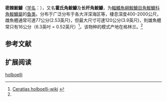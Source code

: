 {{Speciesbox
| status = NE
| status_system = IUCN3.1
| image = Ceratias holboelli.jpg
| image_width = 250px
| taxon = Ceratias holboelli
| authority = Kroyer, 1955<ref name='id8883'>{{cite web| url =http://www.bioinfo.cn/db05/BjdwSpecies.php?action=view&id=8883| title =长杆角鮟鱇| work =中国动物物种编目数据库| publisher =中国科学院微生物研究所| author =中国科学院动物研究所| accessdate =2009-04-16| deadurl =yes| archiveurl =https://web.archive.org/web/20160305020341/http://www.bioinfo.cn/db05/BjdwSpecies.php?action=view&id=8883| archivedate =2016-03-05}}</ref>
| synonyms = *''Reganula giganteus''<br /><small>Bigelow & Barbour, 1944</small>
}}

'''密棘鮟鱇'''（[[学名|学名]]：{{lang|la|''Ceratias holboelli''}}），又名'''霍氏角鮟鱇'''及'''长杆角鮟鱇'''，为[[輻鰭魚綱|輻鰭魚綱]][[鮟鱇目|鮟鱇目]][[角鮟鱇科|角鮟鱇科]][[角鮟鱇屬|角鮟鱇屬]]的[[鱼类|鱼类]]。分布于广泛分布于各大洋深海区等，棲息深度400-2000公尺，雌魚體通常可達77公分(2.53英尺)，但最大尺寸可達120公分(3.9英尺)，則雄魚體常只有16公分（6.3英吋 = 0.52英尺）<ref>[https://en.wikipedia.org/wiki/Kr%C3%B8yer%27s_deep_sea_angler_fish#cite_note-fishbase-1 Ceratias holboelli-wiki] {{Wayback|url=https://en.wikipedia.org/wiki/Kr%C3%B8yer%27s_deep_sea_angler_fish#cite_note-fishbase-1 |date=20161023035210 }}{{en}}</ref>。该物种的模式产地在格林兰。<ref name='id8883'/>

== 参考文献 ==
{{reflist}}

== 扩展阅读 ==
{{refbegin}}
{{wikispecies-inline|Ceratias holboelli|密棘鮟鱇}}
{{refend}}
{{Taxonbar|from=Q2722812}}

[[Category:角鮟鱇屬|holboelli]]


{{鱼类小作品}}